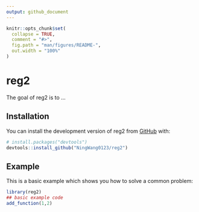 ```yaml
---
output: github_document
---
```


<!-- README.md is generated from README.Rmd. Please edit that file -->

```r
knitr::opts_chunk$set(
  collapse = TRUE,
  comment = "#>",
  fig.path = "man/figures/README-",
  out.width = "100%"
)
```

# reg2

<!-- badges: start -->
<!-- badges: end -->

The goal of reg2 is to ...

## Installation

You can install the development version of reg2 from [GitHub](https://github.com/) with:

``` r
# install.packages("devtools")
devtools::install_github("NingWang0123/reg2")
```

## Example

This is a basic example which shows you how to solve a common problem:

```r
library(reg2)
## basic example code
add_function(1,2)
```

